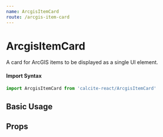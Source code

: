```yaml
---
name: ArcgisItemCard
route: /arcgis-item-card
---
```





# ArcgisItemCard

A card for ArcGIS items to be displayed as a single UI element.

#### Import Syntax

```js
import ArcgisItemCard from 'calcite-react/ArcgisItemCard'
```

## Basic Usage

<Playground>
  <div>
    <div>
      <ArcgisItemCard item={item} />
    </div>
  </div>
</Playground>

## Props

<PropsTable of={ArcgisItemCard} />
